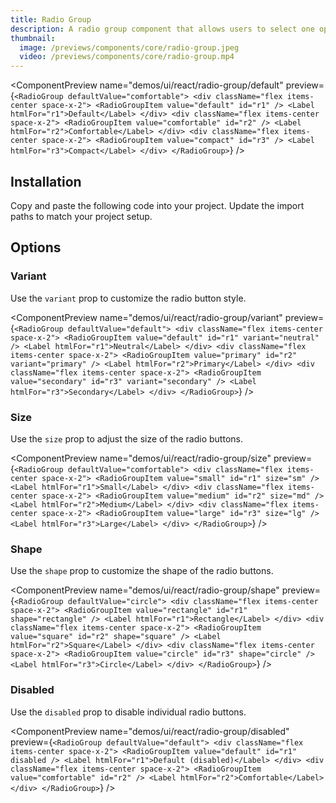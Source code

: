 ```yaml
---
title: Radio Group
description: A radio group component that allows users to select one option from a list of choices.
thumbnail:
  image: /previews/components/core/radio-group.jpeg
  video: /previews/components/core/radio-group.mp4
---
```


<ComponentPreview
  name="demos/ui/react/radio-group/default"
  preview={`<RadioGroup defaultValue="comfortable">
    <div className="flex items-center space-x-2">
      <RadioGroupItem value="default" id="r1" />
      <Label htmlFor="r1">Default</Label>
    </div>
    <div className="flex items-center space-x-2">
      <RadioGroupItem value="comfortable" id="r2" />
      <Label htmlFor="r2">Comfortable</Label>
    </div>
    <div className="flex items-center space-x-2">
      <RadioGroupItem value="compact" id="r3" />
      <Label htmlFor="r3">Compact</Label>
    </div>
  </RadioGroup>`}
/>

## Installation

<Steps>
  <Step>Copy and paste the following code into your project.</Step>
  <ComponentSource
    name={["ui/react/radio-group"]}
    extension={["tsx"]}
  />
  <Step>Update the import paths to match your project setup.</Step>
</Steps>

## Options

### Variant

Use the `variant` prop to customize the radio button style.

<ComponentPreview
  name="demos/ui/react/radio-group/variant"
  preview={`<RadioGroup defaultValue="default">
    <div className="flex items-center space-x-2">
      <RadioGroupItem value="default" id="r1" variant="neutral" />
      <Label htmlFor="r1">Neutral</Label>
    </div>
    <div className="flex items-center space-x-2">
      <RadioGroupItem value="primary" id="r2" variant="primary" />
      <Label htmlFor="r2">Primary</Label>
    </div>
    <div className="flex items-center space-x-2">
      <RadioGroupItem value="secondary" id="r3" variant="secondary" />
      <Label htmlFor="r3">Secondary</Label>
    </div>
  </RadioGroup>`}
/>

### Size

Use the `size` prop to adjust the size of the radio buttons.

<ComponentPreview
  name="demos/ui/react/radio-group/size"
  preview={`<RadioGroup defaultValue="comfortable">
    <div className="flex items-center space-x-2">
      <RadioGroupItem value="small" id="r1" size="sm" />
      <Label htmlFor="r1">Small</Label>
    </div>
    <div className="flex items-center space-x-2">
      <RadioGroupItem value="medium" id="r2" size="md" />
      <Label htmlFor="r2">Medium</Label>
    </div>
    <div className="flex items-center space-x-2">
      <RadioGroupItem value="large" id="r3" size="lg" />
      <Label htmlFor="r3">Large</Label>
    </div>
  </RadioGroup>`}
/>

### Shape

Use the `shape` prop to customize the shape of the radio buttons.

<ComponentPreview
  name="demos/ui/react/radio-group/shape"
  preview={`<RadioGroup defaultValue="circle">
    <div className="flex items-center space-x-2">
      <RadioGroupItem value="rectangle" id="r1" shape="rectangle" />
      <Label htmlFor="r1">Rectangle</Label>
    </div>
    <div className="flex items-center space-x-2">
      <RadioGroupItem value="square" id="r2" shape="square" />
      <Label htmlFor="r2">Square</Label>
    </div>
    <div className="flex items-center space-x-2">
      <RadioGroupItem value="circle" id="r3" shape="circle" />
      <Label htmlFor="r3">Circle</Label>
    </div>
  </RadioGroup>`}
/>

### Disabled

Use the `disabled` prop to disable individual radio buttons.

<ComponentPreview
  name="demos/ui/react/radio-group/disabled"
  preview={`<RadioGroup defaultValue="default">
    <div className="flex items-center space-x-2">
      <RadioGroupItem value="default" id="r1" disabled />
      <Label htmlFor="r1">Default (disabled)</Label>
    </div>
    <div className="flex items-center space-x-2">
      <RadioGroupItem value="comfortable" id="r2" />
      <Label htmlFor="r2">Comfortable</Label>
    </div>
  </RadioGroup>`}
/>
